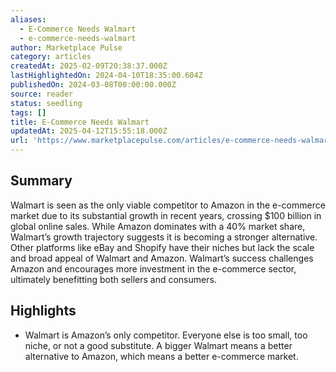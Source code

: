```yaml
---
aliases:
  - E-Commerce Needs Walmart
  - e-commerce-needs-walmart
author: Marketplace Pulse
category: articles
createdAt: 2025-02-09T20:38:37.000Z
lastHighlightedOn: 2024-04-10T18:35:00.604Z
publishedOn: 2024-03-08T00:00:00.000Z
source: reader
status: seedling
tags: []
title: E-Commerce Needs Walmart
updatedAt: 2025-04-12T15:55:18.000Z
url: 'https://www.marketplacepulse.com/articles/e-commerce-needs-walmart'
---
```

## Summary

Walmart is seen as the only viable competitor to Amazon in the e-commerce market due to its substantial growth in recent years, crossing $100 billion in global online sales. While Amazon dominates with a 40% market share, Walmart’s growth trajectory suggests it is becoming a stronger alternative. Other platforms like eBay and Shopify have their niches but lack the scale and broad appeal of Walmart and Amazon. Walmart’s success challenges Amazon and encourages more investment in the e-commerce sector, ultimately benefitting both sellers and consumers.

## Highlights

- Walmart is Amazon’s only competitor. Everyone else is too small, too niche, or not a good substitute. A bigger Walmart means a better alternative to Amazon, which means a better e-commerce market.
